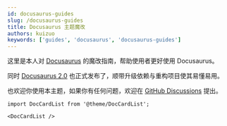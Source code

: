 ```yaml
---
id: docusaurus-guides
slug: /docusaurus-guides
title: Docusaurus 主题魔改
authors: kuizuo
keywords: ['guides', 'docusaurus', 'docusaurus-guides']
---
```


这里是本人对 [Docusaurus](https://docusaurus.io/) 的魔改指南，帮助使用者更好使用 Docusaurus。

同时 [Docusaurus 2.0](https://docusaurus.io/zh-CN/blog/2022/08/01/announcing-docusaurus-2.0) 也正式发布了，顺带升级依赖与重构项目使其易懂易用。

也欢迎你使用本主题，如果你有任何问题，欢迎在 [GitHub Discussions](https://github.com/kuizuo/blog/discussions) 提出。

```mdx-code-block
import DocCardList from '@theme/DocCardList';

<DocCardList />
```
